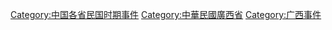 [[Category:中国各省民国时期事件|Category:中国各省民国时期事件]]
[[Category:中華民國廣西省|Category:中華民國廣西省]]
[[Category:广西事件|Category:广西事件]]